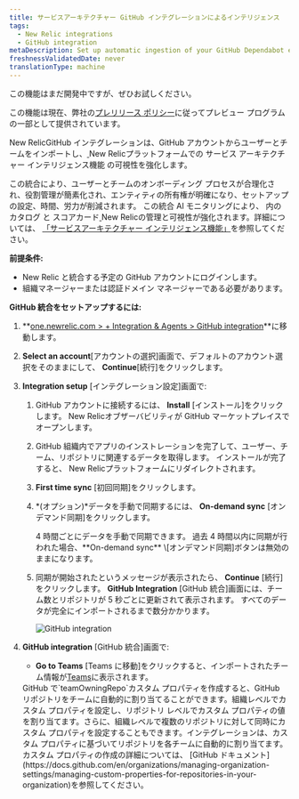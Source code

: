 ```yaml
---
title: サービスアーキテクチャー GitHub インテグレーションによるインテリジェンス
tags:
  - New Relic integrations
  - GitHub integration
metaDescription: Set up automatic ingestion of your GitHub Dependabot events by using webhook for ongoing ingestion.
freshnessValidatedDate: never
translationType: machine
---
```


<Callout title="PREVIEW">
  この機能はまだ開発中ですが、ぜひお試しください。

  この機能は現在、弊社の[プレリリース ポリシー](/docs/licenses/license-information/referenced-policies/new-relic-pre-release-policy)に従ってプレビュー プログラムの一部として提供されています。
</Callout>

New RelicGitHub インテグレーションは、GitHub アカウントからユーザーとチームをインポートし、[ ](/docs/service-architecture-intelligence/getting-started)New Relicプラットフォームでの サービス アーキテクチャー インテリジェンス機能 の可視性を強化します。

この統合により、ユーザーとチームのオンボーディング プロセスが合理化され、役割管理が簡素化され、エンティティの所有権が明確になり、セットアップの設定、時間、労力が削減されます。 この統合 AI モニタリングにより、 内の カタログ と スコアカード[ ](/docs/service-architecture-intelligence/catalogs/catalogs)[](/docs/service-architecture-intelligence/scorecards/getting-started)New Relicの管理と可視性が強化されます。詳細については、 [「サービスアーキテクチャー インテリジェンス機能」](/docs/service-architecture-intelligence/getting-started)を参照してください。

**前提条件:**

* New Relic と統合する予定の GitHub アカウントにログインします。
* 組織マネージャーまたは認証ドメイン マネージャーである必要があります。

**GitHub 統合をセットアップするには:**

1. **[one.newrelic.com &gt; + Integration &amp; Agents &gt; GitHub integration](https://one.newrelic.com/marketplace/install-data-source?state=9306060d-b674-b245-083e-ff8d42765e0d)**に移動します。

2. **Select an account**\[アカウントの選択]画面で、デフォルトのアカウント選択をそのままにして、 **Continue**\[続行]をクリックします。

3. **Integration setup** \[インテグレーション設定]画面で:

   1. GitHub アカウントに接続するには、 **Install** \[インストール]をクリックします。 New Relicオブザーバビリティが GitHub マーケットプレイスでオープンします。

   2. GitHub 組織内でアプリのインストレーションを完了して、ユーザー、チーム、リポジトリに関連するデータを取得します。 インストールが完了すると、 New Relicプラットフォームにリダイレクトされます。

   3. **First time sync** \[初回同期]をクリックします。

   4. *(オプション)*データを手動で同期するには、 **On-demand sync** \[オンデマンド同期]をクリックします。

      <Callout variant="tip" title="ヒント">
        4 時間ごとにデータを手動で同期できます。 過去 4 時間以内に同期が行われた場合、**On-demand sync** \[オンデマンド同期]ボタンは無効のままになります。
      </Callout>

   5. 同期が開始されたというメッセージが表示されたら、 **Continue** \[続行]をクリックします。 **GitHub Integration** \[GitHub 統合]画面には、チーム数とリポジトリが 5 秒ごとに更新されて表示されます。 すべてのデータが完全にインポートされるまで数分かかります。

      <img title="GitHub integration" alt="GitHub integration" src="/images/github-integration-progress.webp" />

4. **GitHub integration** \[GitHub 統合]画面で:

   * **Go to Teams** \[Teams に移動]をクリックすると、インポートされたチーム情報が[Teams](/docs/service-architecture-intelligence/teams/teams)に表示されます。

   <Callout variant="tip" title="ヒント">
     GitHub で`teamOwningRepo`カスタム プロパティを作成すると、GitHub リポジトリをチームに自動的に割り当てることができます。組織レベルでカスタム プロパティを設定し、リポジトリ レベルでカスタム プロパティの値を割り当てます。さらに、組織レベルで複数のリポジトリに対して同時にカスタム プロパティを設定することもできます。インテグレーションは、カスタム プロパティに基づいてリポジトリを各チームに自動的に割り当てます。 カスタム プロパティの作成の詳細については、 [GitHub ドキュメント](https://docs.github.com/en/organizations/managing-organization-settings/managing-custom-properties-for-repositories-in-your-organization)を参照してください。
   </Callout>